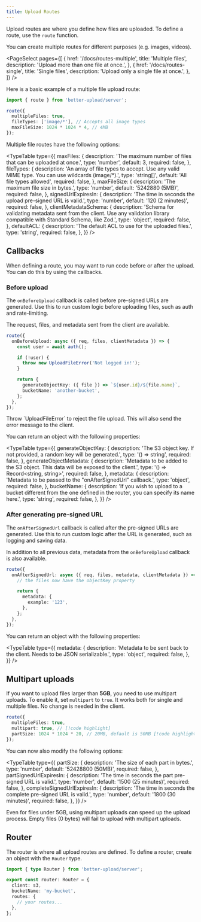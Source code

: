 ```yaml
---
title: Upload Routes
---
```


Upload routes are where you define how files are uploaded. To define a route, use the `route` function.

You can create multiple routes for different purposes (e.g. images, videos).

<PageSelect
  pages={[
    {
      href: '/docs/routes-multiple',
      title: 'Multiple files',
      description: 'Upload more than one file at once.',
    },
    {
      href: '/docs/routes-single',
      title: 'Single files',
      description: 'Upload only a single file at once.',
    },
  ]}
/>

Here is a basic example of a multiple file upload route:

```ts
import { route } from 'better-upload/server';

route({
  multipleFiles: true,
  fileTypes: ['image/*'], // Accepts all image types
  maxFileSize: 1024 * 1024 * 4, // 4MB
});
```

Multiple file routes have the following options:

<TypeTable
  type={{
    maxFiles: {
      description: 'The maximum number of files that can be uploaded at once.',
      type: 'number',
      default: 3,
      required: false,
    },
    fileTypes: {
      description:
        'An array of file types to accept. Use any valid MIME type. You can use wildcards (image/*).',
      type: 'string[]',
      default: 'All file types allowed',
      required: false,
    },
    maxFileSize: {
      description: 'The maximum file size in bytes.',
      type: 'number',
      default: '5242880 (5MB)',
      required: false,
    },
    signedUrlExpiresIn: {
      description: 'The time in seconds the upload pre-signed URL is valid.',
      type: 'number',
      default: '120 (2 minutes)',
      required: false,
    },
    clientMetadataSchema: {
      description:
        'Schema for validating metadata sent from the client. Use any validation library compatible with Standard Schema, like Zod.',
      type: 'object',
      required: false,
    },
    defaultACL: {
      description:
        'The default ACL to use for the uploaded files.',
      type: 'string',
      required: false,
    },
  }}
/>

## Callbacks

When defining a route, you may want to run code before or after the upload. You can do this by using the callbacks.

### Before upload

The `onBeforeUpload` callback is called before pre-signed URLs are generated. Use this to run custom logic before uploading files, such as auth and rate-limiting.

The request, files, and metadata sent from the client are available.

```ts
route({
  onBeforeUpload: async ({ req, files, clientMetadata }) => {
    const user = await auth();

    if (!user) {
      throw new UploadFileError('Not logged in!');
    }

    return {
      generateObjectKey: ({ file }) => `${user.id}/${file.name}`,
      bucketName: 'another-bucket',
    };
  },
});
```

<Callout title="Rejecting uploads">
  Throw `UploadFileError` to reject the file upload. This will also send the
  error message to the client.
</Callout>

You can return an object with the following properties:

<TypeTable
  type={{
    generateObjectKey: {
      description:
        'The S3 object key. If not provided, a random key will be generated.',
      type: '() => string',
      required: false,
    },
    generateObjectMetadata: {
      description:
        'Metadata to be added to the S3 object. This data will be exposed to the client.',
      type: '() => Record<string, string>',
      required: false,
    },
    metadata: {
      description: 'Metadata to be passed to the "onAfterSignedUrl" callback.',
      type: 'object',
      required: false,
    },
    bucketName: {
      description:
        'If you wish to upload to a bucket different from the one defined in the router, you can specify its name here.',
      type: 'string',
      required: false,
    },
  }}
/>

### After generating pre-signed URL

The `onAfterSignedUrl` callback is called after the pre-signed URLs are generated. Use this to run custom logic after the URL is generated, such as logging and saving data.

In addition to all previous data, metadata from the `onBeforeUpload` callback is also available.

```ts
route({
  onAfterSignedUrl: async ({ req, files, metadata, clientMetadata }) => {
    // the files now have the objectKey property

    return {
      metadata: {
        example: '123',
      },
    };
  },
});
```

You can return an object with the following properties:

<TypeTable
  type={{
    metadata: {
      description:
        'Metadata to be sent back to the client. Needs to be JSON serializable.',
      type: 'object',
      required: false,
    },
  }}
/>

## Multipart uploads

If you want to upload files larger than **5GB**, you need to use multipart uploads. To enable it, set `multipart` to `true`. It works both for single and multiple files. No change is needed in the client.

```ts
route({
  multipleFiles: true,
  multipart: true, // [!code highlight]
  partSize: 1024 * 1024 * 20, // 20MB, default is 50MB [!code highlight]
});
```

You can now also modify the following options:

<TypeTable
  type={{
    partSize: {
      description: 'The size of each part in bytes.',
      type: 'number',
      default: '52428800 (50MB)',
      required: false,
    },
    partSignedUrlExpiresIn: {
      description: 'The time in seconds the part pre-signed URL is valid.',
      type: 'number',
      default: '1500 (25 minutes)',
      required: false,
    },
    completeSignedUrlExpiresIn: {
      description: 'The time in seconds the complete pre-signed URL is valid.',
      type: 'number',
      default: '1800 (30 minutes)',
      required: false,
    },
  }}
/>

<Callout>
  Even for files under 5GB, using multipart uploads can speed up the upload
  process. Empty files (0 bytes) will fail to upload with multipart uploads.
</Callout>

## Router

The router is where all upload routes are defined. To define a router, create an object with the `Router` type.

```ts
import { type Router } from 'better-upload/server';

export const router: Router = {
  client: s3,
  bucketName: 'my-bucket',
  routes: {
    // your routes...
  },
};
```
